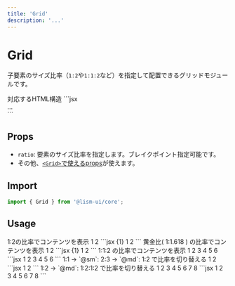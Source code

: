 ```yaml
---
title: 'Grid'
description: '...'
---
```


# Grid

子要素のサイズ比率（`1:2`や`1:1:2`など）を指定して配置できるグリッドモジュールです。

<Preview>
	<PreviewTitle>対応するHTML構造</PreviewTitle>
	<PreviewCode>
	```jsx
	<div class="l--ratioGrid" style="--gtc:{ratio}">...</div>
	```
	</PreviewCode>
</Preview>


## Props

- `ratio`: 要素のサイズ比率を指定します。ブレイクポイント指定可能です。
- その他、[`<Grid>`で使えるprops](/ja/components/grid#props)が使えます。


## Import

```js
import { Grid } from '@lism-ui/core';
```

## Usage

<Preview>
	<PreviewTitle>
		1:2の比率でコンテンツを表示
	</PreviewTitle>
	<PreviewArea resize p={10}>
		<Grid ratio="1:2" lismState={["has--itemGuide"]}>
				<GridItem bgc="hsl(210 40% 90%)">1</GridItem>
				<GridItem bgc="hsl(100 40% 90%)">2</GridItem>
			</Grid>
	</PreviewArea>
	<PreviewCode>
		```jsx {1}
		<Grid ratio="1:2">
			<GridItem bgc="hsl(210 40% 90%)">1</GridItem>
			<GridItem bgc="hsl(100 40% 90%)">2</GridItem>
		</Grid>
		```
	</PreviewCode>
</Preview>

<Preview>
	<PreviewTitle>
		黄金比( 1:1.618 ) の比率でコンテンツを表示
	</PreviewTitle>
	<PreviewArea resize p={10}>
		<Grid ratio="1:1.618" lismState={["has--itemGuide"]}>
				<GridItem bgc="hsl(210 40% 90%)">1</GridItem>
				<GridItem bgc="hsl(100 40% 90%)">2</GridItem>
			</Grid>
	</PreviewArea>
	<PreviewCode>
		```jsx {1}
		<Grid ratio="1:1.618">
			<GridItem bgc="hsl(210 40% 90%)">1</GridItem>
			<GridItem bgc="hsl(100 40% 90%)">2</GridItem>
		</Grid>
		```
	</PreviewCode>
</Preview>

<Preview>
	<PreviewTitle>
		1:1:2 の比率でコンテンツを表示
	</PreviewTitle>
	<PreviewArea resize p={10}>
		<Grid ratio="1:1:2" gap={[10, 15]} lismState={["has--itemGuide"]}>
			<GridItem bgc="hsl(210 40% 90%)">1</GridItem>
			<GridItem bgc="hsl(100 40% 90%)">2</GridItem>
			<GridItem bgc="hsl(20 40% 90%)">3</GridItem>
			<GridItem bgc="hsl(210 40% 90%)">4</GridItem>
			<GridItem bgc="hsl(100 40% 90%)">5</GridItem>
			<GridItem bgc="hsl(20 40% 90%)">6</GridItem>
		</Grid>
	</PreviewArea>
	<PreviewCode>
		```jsx
		<Grid ratio="1:1:2" gap={[10, 15]}>
			<GridItem bgc="hsl(210 40% 90%)">1</GridItem>
			<GridItem bgc="hsl(100 40% 90%)">2</GridItem>
			<GridItem bgc="hsl(20 40% 90%)">3</GridItem>
			<GridItem bgc="hsl(210 40% 90%)">4</GridItem>
			<GridItem bgc="hsl(100 40% 90%)">5</GridItem>
			<GridItem bgc="hsl(20 40% 90%)">6</GridItem>
		</Grid>
		```
	</PreviewCode>
</Preview>

<Preview>
	<PreviewTitle>
		1:1 → `@sm`: 2:3 → `@md`: 1:2 で比率を切り替える
	</PreviewTitle>
	<PreviewArea resize p={10}>
		<Grid ratio={["1:1", "2:3", "1:2"]} gap={20} lismState={["has--itemGuide"]}>
			<GridItem bgc="hsl(210 40% 90%)">1</GridItem>
			<GridItem bgc="hsl(100 40% 90%)">2</GridItem>
		</Grid>
	</PreviewArea>
	<PreviewCode>
		```jsx
		<Grid ratio={["1:1", "2:3", "1:2"]} gap={20}>
			<GridItem bgc="hsl(210 40% 90%)">1</GridItem>
			<GridItem bgc="hsl(100 40% 90%)">2</GridItem>
		</Grid>
		```
	</PreviewCode>
</Preview>

<Preview>
	<PreviewTitle>
		1:2 → `@md`: 1:2:1:2 で比率を切り替える
	</PreviewTitle>
	<PreviewArea resize p={10}>
		<Grid ratio={["1:2", null, "1:2:1:2"]} gap={20} lismState={["has--itemGuide"]}>
			<GridItem bgc="hsl(210 40% 90%)">1</GridItem>
			<GridItem bgc="hsl(100 40% 90%)">2</GridItem>
			<GridItem bgc="hsl(210 40% 90%)">3</GridItem>
			<GridItem bgc="hsl(100 40% 90%)">4</GridItem>
			<GridItem bgc="hsl(210 40% 90%)">5</GridItem>
			<GridItem bgc="hsl(100 40% 90%)">6</GridItem>
			<GridItem bgc="hsl(210 40% 90%)">7</GridItem>
			<GridItem bgc="hsl(100 40% 90%)">8</GridItem>
		</Grid>
	</PreviewArea>
	<PreviewCode>
		```jsx
		<Grid ratio={["1", "1:2", "1:2:1:2"]} gap={20}>
			<GridItem bgc="hsl(210 40% 90%)">1</GridItem>
			<GridItem bgc="hsl(100 40% 90%)">2</GridItem>
			<GridItem bgc="hsl(210 40% 90%)">3</GridItem>
			<GridItem bgc="hsl(100 40% 90%)">4</GridItem>
			<GridItem bgc="hsl(210 40% 90%)">5</GridItem>
			<GridItem bgc="hsl(100 40% 90%)">6</GridItem>
			<GridItem bgc="hsl(210 40% 90%)">7</GridItem>
			<GridItem bgc="hsl(100 40% 90%)">8</GridItem>
		</Grid>
		```
	</PreviewCode>
</Preview>



